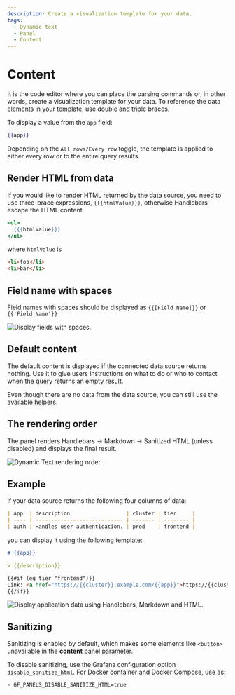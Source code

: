 ```yaml
---
description: Create a visualization template for your data.
tags:
  - Dynamic text
  - Panel
  - Content
---
```



# Content

It is the code editor where you can place the parsing commands or, in other words, create a visualization template for your data. To reference the data elements in your template, use double and triple braces.

To display a value from the `app` field:

```handlebars
{{app}}
```

Depending on the `All rows/Every row` toggle, the template is applied to either every row or to the entire query results.

## Render HTML from data

If you would like to render HTML returned by the data source, you need to use three-brace expressions, `{{{htmlValue}}}`, otherwise Handlebars escape the HTML content.

```handlebars
<ul>
  {{{htmlValue}}}
</ul>
```

where `htmlValue` is

```html
<li>foo</li>
<li>bar</li>
```

## Field name with spaces

Field names with spaces should be displayed as `{{[Field Name]}}` or `{{'Field Name'}}`

<Image
  title="Display fields with spaces."
  src="/img/plugins/volkovlabs-dynamictext-panel/fields.png"
/>

## Default content

The default content is displayed if the connected data source returns nothing. Use it to give users instructions on what to do or who to contact when the query returns an empty result.

Even though there are no data from the data source, you can still use the available [helpers](helpers).

## The rendering order

The panel renders Handlebars → Markdown → Sanitized HTML (unless disabled) and displays the final result.

<Image
  title="Dynamic Text rendering order."
  src="/img/plugins/volkovlabs-dynamictext-panel/rendering-schema.png"
/>

## Example

If your data source returns the following four columns of data:

```md
| app  | description                  | cluster | tier     |
| ---- | ---------------------------- | ------- | -------- |
| auth | Handles user authentication. | prod    | frontend |
```

you can display it using the following template:

```md
# {{app}}

> {{description}}

{{#if (eq tier "frontend")}}
Link: <a href="https://{{cluster}}.example.com/{{app}}">https://{{cluster}}.example.com/{{app}}</a>
{{/if}}
```

<Image
  title="Display application data using Handlebars, Markdown and HTML."
  src="/img/plugins/volkovlabs-dynamictext-panel/application.png"
/>

## Sanitizing

Sanitizing is enabled by default, which makes some elements like `<button>` unavailable in the **content** panel parameter.

To disable sanitizing, use the Grafana configuration option [`disable_sanitize_html`](https://grafana.com/docs/grafana/latest/setup-grafana/configure-grafana/#disable_sanitize_html). For Docker container and Docker Compose, use as:

```bash
- GF_PANELS_DISABLE_SANITIZE_HTML=true
```
